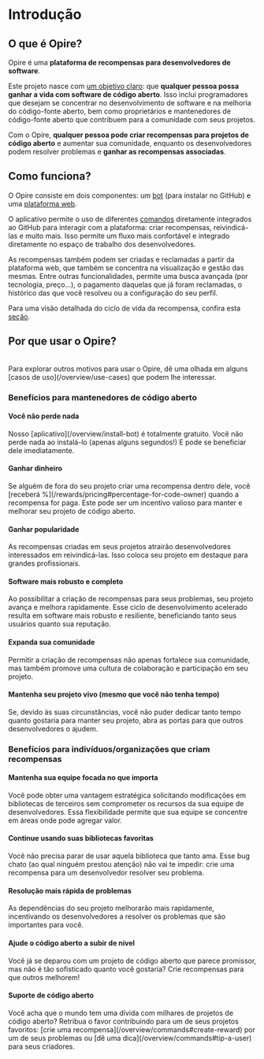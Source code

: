
# Introdução

## O que é Opire?

Opire é uma **plataforma de recompensas para desenvolvedores de software**.

Este projeto nasce com <u>um objetivo claro</u>: que **qualquer pessoa possa ganhar a vida com software de código aberto**. Isso inclui programadores que desejam se concentrar no desenvolvimento de software e na melhoria do código-fonte aberto, bem como proprietários e mantenedores de código-fonte aberto que contribuem para a comunidade com seus projetos.

Com o Opire, **qualquer pessoa pode criar recompensas para projetos de código aberto** e aumentar sua comunidade, enquanto os desenvolvedores podem resolver problemas e **ganhar as recompensas associadas**.

## Como funciona?

O Opire consiste em dois componentes: um [bot](/overview/install-bot) (para instalar no GitHub) e uma [plataforma web](https://app.opire.dev).

O aplicativo permite o uso de diferentes [comandos](/overview/commands) diretamente integrados ao GitHub para interagir com a plataforma: criar recompensas, reivindicá-las e muito mais. Isso permite um fluxo mais confortável e integrado diretamente no espaço de trabalho dos desenvolvedores.

As recompensas também podem ser criadas e reclamadas a partir da plataforma web, que também se concentra na visualização e gestão das mesmas. Entre outras funcionalidades, permite uma busca avançada (por tecnologia, preço...), o pagamento daquelas que já foram reclamadas, o histórico das que você resolveu ou a configuração do seu perfil.

Para uma visão detalhada do ciclo de vida da recompensa, confira esta [seção](/rewards/lifecycle).

## Por que usar o Opire?

<br />
<InfoPanel>
  Para explorar outros motivos para usar o Opire, dê uma olhada em alguns [casos
  de uso](/overview/use-cases) que podem lhe interessar.
</InfoPanel>

### Benefícios para mantenedores de código aberto

#### Você não perde nada

<DimmedText>
  Nosso [aplicativo](/overview/install-bot) é totalmente gratuito. Você não
  perde nada ao instalá-lo (apenas alguns segundos!) E pode se beneficiar dele
  imediatamente.
</DimmedText>

#### Ganhar dinheiro

<DimmedText>
  Se alguém de fora do seu projeto criar uma recompensa dentro dele, você
  [receberá %](/rewards/pricing#percentage-for-code-owner) quando a recompensa
  for paga. Este pode ser um incentivo valioso para manter e melhorar seu
  projeto de código aberto.
</DimmedText>

#### Ganhar popularidade

<DimmedText>
  As recompensas criadas em seus projetos atrairão desenvolvedores interessados
  em reivindicá-las. Isso coloca seu projeto em destaque para grandes
  profissionais.
</DimmedText>

#### Software mais robusto e completo

<DimmedText>
  Ao possibilitar a criação de recompensas para seus problemas, seu projeto
  avança e melhora rapidamente. Esse ciclo de desenvolvimento acelerado resulta
  em software mais robusto e resiliente, beneficiando tanto seus usuários quanto
  sua reputação.
</DimmedText>

#### Expanda sua comunidade

<DimmedText>
  Permitir a criação de recompensas não apenas fortalece sua comunidade, mas
  também promove uma cultura de colaboração e participação em seu projeto.
</DimmedText>

#### Mantenha seu projeto vivo (mesmo que você não tenha tempo)

<DimmedText>
  Se, devido às suas circunstâncias, você não puder dedicar tanto tempo quanto
  gostaria para manter seu projeto, abra as portas para que outros
  desenvolvedores o ajudem.
</DimmedText>

### Benefícios para indivíduos/organizações que criam recompensas

#### Mantenha sua equipe focada no que importa

<DimmedText>
  Você pode obter uma vantagem estratégica solicitando modificações em
  bibliotecas de terceiros sem comprometer os recursos da sua equipe de
  desenvolvedores. Essa flexibilidade permite que sua equipe se concentre em
  áreas onde pode agregar valor.
</DimmedText>

#### Continue usando suas bibliotecas favoritas

<DimmedText>
  Você não precisa parar de usar aquela biblioteca que tanto ama. Esse bug chato
  (ao qual ninguém prestou atenção) não vai te impedir: crie uma recompensa para
  um desenvolvedor resolver seu problema.
</DimmedText>

#### Resolução mais rápida de problemas

<DimmedText>
  As dependências do seu projeto melhorarão mais rapidamente, incentivando os
  desenvolvedores a resolver os problemas que são importantes para você.
</DimmedText>

#### Ajude o código aberto a subir de nível

<DimmedText>
  Você já se deparou com um projeto de código aberto que parece promissor, mas
  não é tão sofisticado quanto você gostaria? Crie recompensas para que outros
  melhorem!
</DimmedText>

#### Suporte de código aberto

<DimmedText>
  Você acha que o mundo tem uma dívida com milhares de projetos de código
  aberto? Retribua o favor contribuindo para um de seus projetos favoritos:
  [crie uma recompensa](/overview/commands#create-reward) por um de seus
  problemas ou [dê uma dica](/overview/commands#tip-a-user) para seus criadores.
</DimmedText>
